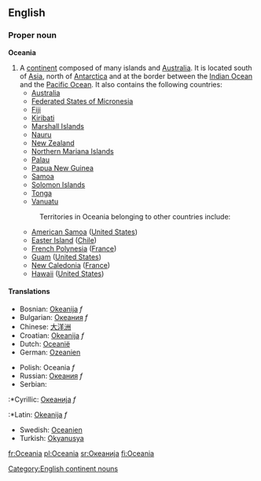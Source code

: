 {{wikipedia}}
==English==

===Proper noun===
'''Oceania'''

#A [[continent]] composed of many islands and [[Australia]].  It is located south of [[Asia]], north of [[Antarctica]] and at the border between the [[Indian Ocean]] and the [[Pacific Ocean]].  It also contains the following countries:
#* [[Australia]]
#* [[Federated States of Micronesia]]
#* [[Fiji]]
#* [[Kiribati]]
#* [[Marshall Islands]]
#* [[Nauru]]
#* [[New Zealand]] 
#* [[Northern Mariana Islands]]
#* [[Palau]]
#* [[Papua New Guinea]]
#* [[Samoa]]
#* [[Solomon Islands]]
#* [[Tonga]]
#* [[Vanuatu]]
#:Territories in Oceania belonging to other countries include:
#* [[American Samoa]] ([[United States]])
#* [[Easter Island]] ([[Chile]])
#* [[French Polynesia]] ([[France]])
#* [[Guam]] ([[United States]])
#* [[New Caledonia]] ([[France]])
#* [[Hawaii]] ([[United States]])

====Translations====
{{top}}
*Bosnian: [[Okeanija]] ''f''
*Bulgarian: [[Океания]] ''f''
*Chinese: [[大洋洲]]
*Croatian: [[Okeanija]] ''f''
*Dutch: [[Oceanië]] 
*German: [[Ozeanien]]
{{mid}}
*Polish: Oceania ''f''
*Russian: [[Океания]] ''f''
*Serbian:
:*Cyrillic: [[Океанија]] ''f''
:*Latin: [[Okeanija]] ''f''
*Swedish: [[Oceanien]]
*Turkish: [[Okyanusya]]
{{bottom}}
[[Category:English continent nouns]]

[[fr:Oceania]]
[[pl:Oceania]]
[[sr:Океанија]]
[[fi:Oceania]]